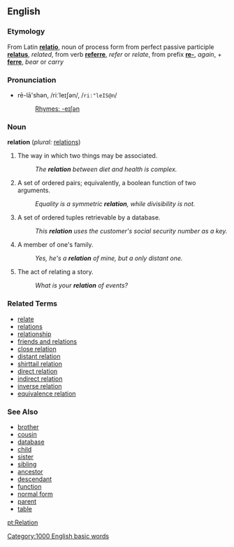 ==English==

===Etymology===
From Latin '''[[relatio]]''', noun of process form from perfect passive participle '''[[relatus]]''', ''related'', from verb '''[[referre]]''', ''refer'' or ''relate'', from prefix '''[[re-]]''', ''again'', + '''[[ferre]]''', ''bear'' or ''carry''

=== Pronunciation ===
*rē-lā'shən, /riːˈleɪʃən/, /<tt>ri:"leIS@n</tt>/
*:[[Rhymes:English:-eɪʃən|Rhymes: -eɪʃən]]

===Noun===
'''relation'''  (''plural:'' [[relations]])
# The way in which two things may be associated.
#: ''The '''relation''' between diet and health is complex.''
# {{mathematics}} A set of ordered pairs; equivalently, a boolean function of two arguments.
#: ''Equality is a symmetric '''relation''', while divisibility is not.''
# {{databases}} A set of ordered tuples retrievable by a database.
#: ''This '''relation''' uses the customer's social security number as a key.''
# A member of one's family.
#: ''Yes, he's a '''relation''' of mine, but a only distant one.''
# The act of relating a story.
#: ''What is your '''relation''' of events?''

===Related Terms===
*[[relate]]
*[[relations]]
*[[relationship]]
*[[friends and relations]]
*[[close relation]]
*[[distant relation]]
*[[shirttail relation]]
*[[direct relation]]
*[[indirect relation]]
*[[inverse relation]]
*[[equivalence relation]]

===See Also===
*[[brother]]
*[[cousin]]
*[[database]]
*[[child]]
*[[sister]]
*[[sibling]]
*[[ancestor]]
*[[descendant]]
*[[function]]
*[[normal form]]
*[[parent]]
*[[table]]

[[pt:Relation]]
[[Category:1000 English basic words]]